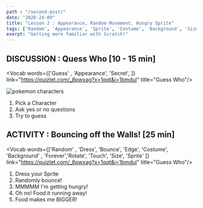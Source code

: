 ```yaml
---
path : "/second-post/"
date: "2020-24-09"
title: "Lesson 2 : Appearance, Random Movement, Hungry Sprite"
tags: ['Random', 'Appearance', 'Sprite', 'Costume', 'Background', 'Size', 'Forever', 'edge', 'rotate', 'bounce', 'touch']
exerpt: "Getting more familiar with Scratch!"
---
```


## DISCUSSION : Quess Who [10 - 15 min]

<Vocab words={['Guess' , 'Appearance', 'Secret',  ]} link="https://quizlet.com/_8pwxag?x=1qqt&i=1bmdul" title="Guess Who"/> 

<img src={poke} alt="pokemon characters" />

1. Pick a Character
2. Ask yes or no questions
3. Try to guess


## ACTIVITY : Bouncing off the Walls! [25 min]

<Vocab words={['Random' , 'Dress', 'Bounce', 'Edge', 'Costume', 'Background' , 'Forever','Rotate', 'Touch', 'Size', 'Sprite' ]} link="https://quizlet.com/_8pwxag?x=1qqt&i=1bmdul" title="Guess Who"/> 


1. Dress your Sprite
2. Randomly bounce!
3. MMMMM I'm getting hungry!
4. Oh no! Food it running away!
5. Food makes me BIGGER!
